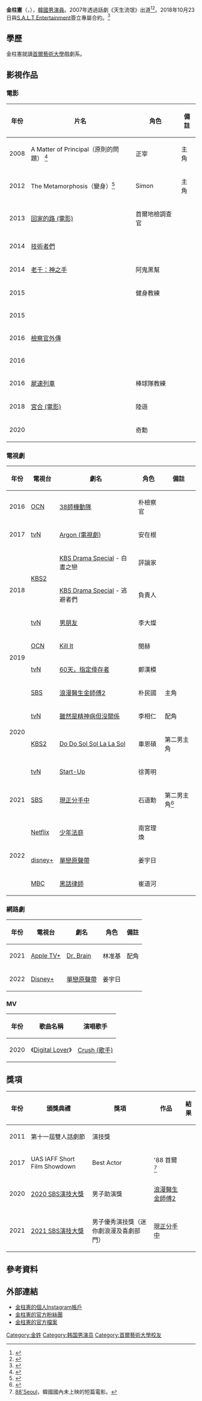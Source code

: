 {{藝人
| 姓名 = 金柱憲
| 類型 = 男演員
| 圖片 = Kim Ju Hun.png
| 圖片尺寸 = 250px
| 圖片簡介 = 
| 本名 =
| 外文名 = 김주헌
| 外文 = ko 
| 羅馬拼音 = Kim Ju Hun
| 英文名 = Kim Ju Hun 
| 暱稱 = 
| 國籍 = {{KOR}}
| 出生日期 = {{Birth date and age|1980|3|1}}
| 出生地點 = 
| 逝世日期 =
| 逝世地點 =
| 宗教信仰 = 
| 職業 = [[演員|演員]]
| 語言 = [[韓語|韓語]]
| 教育程度 = [[首爾藝術大學|首爾藝術大學]] 戲劇系
| 配偶 = 
| 出道作 = 2007年話劇《天生流氓》
| 出道日期 = 
| 代表作 = 
| 活躍年代 = 
| 經紀公司 = [[S.A.L.T_Entertainment|S.A.L.T Entertainment]]
| 網站 = [http://www.saltent.co.kr/bbs/board.php?bo_table=profile&wr_id=17 官方網站]
| 獎項 =
}}

'''金柱憲'''（{{lang-ko|'''김주헌'''}}，{{bd|1980年|3月1日}}），[[韓國|韓國]][[男演員|男演員]]。2007年透過話劇《天生流氓》出道<ref>{{cite web |title=대박 드라마 <사이코지만 괜찮아>에서 고군분투하는 #배우 김주헌 |url=https://post.naver.com/viewer/postView.nhn?volumeNo=28689701&memberNo=18719577&vType=VERTICAL |publisher=아르코대학로예술극장 |accessdate=2020-07-03}}</ref><ref>{{cite news |author1=이진주 |title=‘조연이지만 괜찮아’ 김주헌-정재광-지혜원 스타일링 |url=https://www.hankyung.com/life/article/202007306045k |work=bntnews |date=2020-07-30}}</ref>。2018年10月23日與[[S.A.L.T_Entertainment|S.A.L.T Entertainment]]簽立專屬合約。<ref>{{cite news |author1=정다훈 |title=속계약..김정화·박신혜·김선호와 한솥밥 |url=https://www.sedaily.com/NewsVIew/1S60V5ESSA |work=서울경제 |issue=2018-10-23}}</ref>

== 學歷 ==
金柱憲就讀[[首爾藝術大學|首爾藝術大學]]戲劇系。

== 影視作品 ==
=== 電影 ===
{| class="wikitable" style="text-align:center"
|-
! 年份 !! 片名 !! 角色 !! 備註
|-
| 2008 || A Matter of Principal（原則的問題） <ref>{{cite web |title=원칙의 문제(2008) |url=https://movie.daum.net/moviedb/main?movieId=46467}}</ref>|| 正宰 || 主角
|-
| 2012 || The Metamorphosis（變身）<ref>{{cite web |title=변신(2012) |url=https://movie.daum.net/moviedb/main?movieId=72364}}</ref> || Simon || 主角
|-
| 2013 || [[回家的路_(電影)|回家的路 (電影)]] || 首爾地檢調查官 ||
|-
| 2014 || [[技術者們|技術者們]] ||  || 
|-
| 2014 || [[老千：神之手|老千：神之手]] || 阿鬼黑幫 ||
|-
| 2015 || {{tsl|ko|플랑크 상수 (영화)|普朗克常數(電影)}} || 健身教練 ||
|-
| 2015 || {{tsl|en|The Accidental Detective|偵探：開端}} ||  ||
|-
| 2016 || [[檢察官外傳|檢察官外傳]] || ||
|-
| 2016 || {{tsl|ko|실종: 사라진아내|失蹤: 消失的妻子}} || ||
|-
| 2016 || [[屍速列車|屍速列車]] || 棒球隊教練 ||
|-
| 2018 || [[宮合_(電影)|宮合 (電影)]] || 陸遜 ||
|-
| 2020 || {{tsl|ko| 어서오시게스트하우스 |Welcome To The Guesthouse}} || 奇勳 ||
|}


=== 電視劇 ===
{| class="wikitable"  style="text-align:center"
|+ 
|-
! 年份 !! 電視台 !! 劇名 !! 角色 !! 備註
|-
| 2016 || [[OCN_(頻道)|OCN]] || [[38師機動隊|38師機動隊]] || 朴檢察官 ||
|-
| 2017 || [[tvN|tvN]] || [[Argon_(電視劇)|Argon (電視劇)]] || 安在根 ||
|-
| rowspan=3|2018 || rowspan=2|[[KBS2|KBS2]] || [[KBS_Drama_Special|KBS Drama Special]] - 白晝之戀 || 評論家 ||
|-
| [[KBS_Drama_Special|KBS Drama Special]] - 逃避者們 || 負責人 ||
|-
| [[tvN|tvN]] || [[男朋友_(電視劇)|男朋友]] || 李大燦 ||
|-
| rowspan=2|2019 || [[OCN_(頻道)|OCN]] || [[Kill_It|Kill It]] || 閔赫 ||
|-
| [[tvN|tvN]] || [[60天，指定倖存者|60天，指定倖存者]] || 鄭漢模 ||
|-
| rowspan=4|2020 || [[SBS_(韓國)|SBS]] || [[浪漫醫生金師傅2|浪漫醫生金師傅2]] || 朴民國 ||主角
|-
| [[tvN|tvN]] || [[雖然是精神病但沒關係|雖然是精神病但沒關係]] || 李相仁 ||配角
|-
| [[KBS2|KBS2]] || [[Do_Do_Sol_Sol_La_La_Sol|Do Do Sol Sol La La Sol]] || 車恩碩 || 第二男主角
|-
| [[tvN|tvN]] || [[Start-Up|Start-Up]] || 徐菁明 ||
|-
| 2021 ||[[SBS_(韓國)|SBS]] || [[現正分手中|現正分手中]]|| 石道勳 || 第二男主角<ref name="宋慧喬、張基龍、崔嬉序、金柱憲確定演出《現正分手中》">{{cite news |author1=황소영 |title=[단독] 송혜교-장기용-최희서-김주헌, '지금 헤어지는 중입니다' 확정 |url=http://isplus.live.joins.com/news/article/article.asp?total_id=24008792 |work=일간스포츠 |date=2021-03-10}}</ref>
|-
| rowspan=3|2022 || [[Netflix|Netflix]] || [[少年法庭_(電視劇)|少年法庭]] || 南宮理煥 ||
|-
| [[disney+|disney+]] || [[單戀原聲帶|單戀原聲帶]] || 姜宇日 ||
|-
| [[MBC|MBC]] || [[黑話律師|黑話律師]] || 崔道河 ||
|}

=== 網路劇 ===
{| class="wikitable"  style="text-align:center"
|+ 
|-
! 年份 !! 電視台 !! 劇名 !! 角色 !! 備註
|-
| 2021 || [[Apple_TV+|Apple TV+]] || [[Dr._Brain|Dr. Brain]] || 林准基 || 配角
|-
| 2022 || [[Disney+|Disney+]] || [[單戀原聲帶|單戀原聲帶]] || 姜宇日 || 
|}

=== MV ===
{| class="wikitable" style="text-align:center"
|-
! 年份 !! 歌曲名稱 !! 演唱歌手
|-
| 2020 || 《[https://www.youtube.com/watch?v=Y79ARO4zU_8 Digital Lover]》 || [[Crush_(歌手)|Crush (歌手)]]
|}

== 獎項 ==

{| class="wikitable" style="text-align:center"
|-
! 年份 !! 頒獎典禮 !! 獎項 !! 作品 !! 結果
|-
| 2011 || 第十一屆雙人話劇節 || 演技獎 ||   || {{獲獎}}
|-
| 2017 || UAS IAFF Short Film Showdown || Best Actor || '88 首爾<ref>[https://www.imdb.com/title/tt6384176/ 88'Seoul]，韓國國內未上映的短篇電影。</ref> || {{獲獎}}
|-
| 2020 || [[2020_SBS演技大獎|2020 SBS演技大獎]] || 男子助演獎 || [[浪漫醫生金師傅2|浪漫醫生金師傅2]] || {{獲獎}}
|-
| 2021 || [[2021_SBS演技大獎|2021 SBS演技大獎]] || 男子優秀演技獎（迷你劇浪漫及喜劇部門） || [[現正分手中|現正分手中]] || {{獲獎}}
|}

== 參考資料 ==
{{reflist}}

== 外部連結 ==
*[https://www.instagram.com/zu_hun_kim/ 金柱憲的個人Instagram帳戶] {{ko icon}}
*[http://kimjuhun.com/ 金柱憲的官方粉絲團] {{ko icon}}
*[http://www.saltent.co.kr/bbs/board.php?bo_table=profile&wr_id=17 金柱憲的官方檔案] {{ko icon}}

[[Category:金姓|Category:金姓]]
[[Category:韩国男演员|Category:韩国男演员]]
[[Category:首爾藝術大學校友|Category:首爾藝術大學校友]]